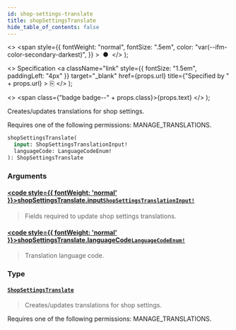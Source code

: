 ```yaml
---
id: shop-settings-translate
title: shopSettingsTranslate
hide_table_of_contents: false
---
```


  <>
    <span
      style={{
        fontWeight: "normal",
        fontSize: ".5em",
        color: "var(--ifm-color-secondary-darkest)",
      }}
    >
      &nbsp;●&nbsp;
    </span>
  </>
);

  <>
    Specification
    <a
      className="link"
      style={{ fontSize: "1.5em", paddingLeft: "4px" }}
      target="\_blank"
      href={props.url}
      title={"Specified by " + props.url}
    >
      ⎘
    </a>
  </>
);

  <>
    <span class={"badge badge--" + props.class}>{props.text}</span>
  </>
);

Creates/updates translations for shop settings.

Requires one of the following permissions: MANAGE_TRANSLATIONS.

```graphql
shopSettingsTranslate(
  input: ShopSettingsTranslationInput!
  languageCode: LanguageCodeEnum!
): ShopSettingsTranslate
```

### Arguments

#### [<code style={{ fontWeight: 'normal' }}>shopSettingsTranslate.<b>input</b></code>](#)<Bullet />[`ShopSettingsTranslationInput!`](../../api-reference/inputs/shop-settings-translation-input) <Badge class="secondary" text="non-null"/> <Badge class="secondary" text="input"/>

> Fields required to update shop settings translations.

#### [<code style={{ fontWeight: 'normal' }}>shopSettingsTranslate.<b>languageCode</b></code>](#)<Bullet />[`LanguageCodeEnum!`](../../api-reference/enums/language-code-enum) <Badge class="secondary" text="non-null"/> <Badge class="secondary" text="enum"/>

> Translation language code.

### Type

#### [`ShopSettingsTranslate`](../../api-reference/objects/shop-settings-translate) <Badge class="secondary" text="object"/>

> Creates/updates translations for shop settings.

Requires one of the following permissions: MANAGE_TRANSLATIONS.

>
